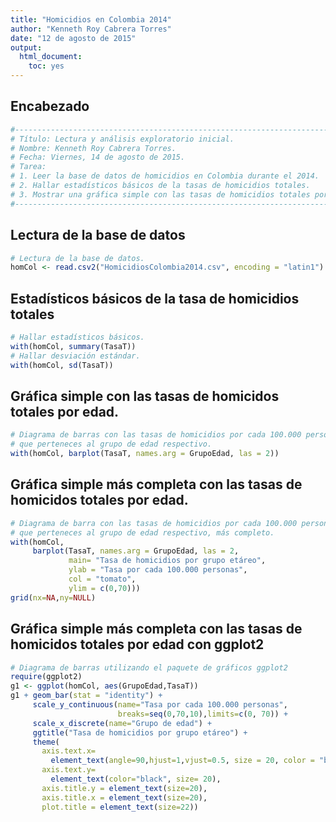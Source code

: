 ```yaml
---
title: "Homicidios en Colombia 2014"
author: "Kenneth Roy Cabrera Torres"
date: "12 de agosto de 2015"
output: 
  html_document: 
    toc: yes
---
```


## Encabezado
```r
#------------------------------------------------------------------------------#
# Título: Lectura y análisis exploratorio inicial.
# Nombre: Kenneth Roy Cabrera Torres.
# Fecha: Viernes, 14 de agosto de 2015.
# Tarea:
# 1. Leer la base de datos de homicidios en Colombia durante el 2014.
# 2. Hallar estadísticos básicos de la tasas de homicidios totales.
# 3. Mostrar una gráfica simple con las tasas de homicidios totales por edades.
#------------------------------------------------------------------------------#
```

## Lectura de la base de datos

```r
# Lectura de la base de datos.
homCol <- read.csv2("HomicidiosColombia2014.csv", encoding = "latin1")
```

## Estadísticos básicos de la tasa de homicidios totales
```r
# Hallar estadísticos básicos.
with(homCol, summary(TasaT))
# Hallar desviación estándar.
with(homCol, sd(TasaT))
```

## Gráfica simple con las tasas de homicidos totales por edad.
```r
# Diagrama de barras con las tasas de homicidios por cada 100.000 personas
# que perteneces al grupo de edad respectivo.
with(homCol, barplot(TasaT, names.arg = GrupoEdad, las = 2))
```

## Gráfica simple más completa con las tasas de homicidos totales por edad.
```r
# Diagrama de barra con las tasas de homicidios por cada 100.000 personas
# que perteneces al grupo de edad respectivo, más completo.
with(homCol, 
     barplot(TasaT, names.arg = GrupoEdad, las = 2,
             main= "Tasa de homicidios por grupo etáreo",
             ylab = "Tasa por cada 100.000 personas",
             col = "tomato",
             ylim = c(0,70)))
grid(nx=NA,ny=NULL)
```

## Gráfica simple más completa con las tasas de homicidos totales por edad con ggplot2
```r
# Diagrama de barras utilizando el paquete de gráficos ggplot2
require(ggplot2)
g1 <- ggplot(homCol, aes(GrupoEdad,TasaT))
g1 + geom_bar(stat = "identity") +
     scale_y_continuous(name="Tasa por cada 100.000 personas", 
                        breaks=seq(0,70,10),limits=c(0, 70)) +
     scale_x_discrete(name="Grupo de edad") +
     ggtitle("Tasa de homicidios por grupo etáreo") +
     theme(
       axis.text.x=
         element_text(angle=90,hjust=1,vjust=0.5, size = 20, color = "black"), 
       axis.text.y=
         element_text(color="black", size= 20),
       axis.title.y = element_text(size=20),
       axis.title.x = element_text(size=20),
       plot.title = element_text(size=22))
```


